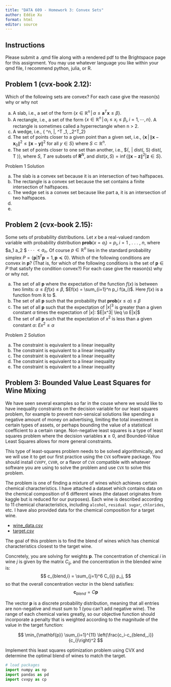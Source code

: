 ```yaml
---
title: "DATA 609 - Homework 3: Convex Sets"
author: Eddie Xu
format: html 
editor: source
---
```


## Instructions

Please submit a .qmd file along with a rendered pdf to the Brightspace page for this assignment. You may use whatever language you like within your qmd file,
I recommend python, julia, or R. 

## Problem 1 (cvx-book 2.12): 

Which of the following sets are convex? For each case give the reason(s) why or why not

a. A slab, i.e., a set of the form $\{x \in \mathbb{R}^n\, |\, \alpha \leq \mathbf{a}^T \mathbf{x} \leq{\beta}\}$.
b. A rectangle, i.e., a set of the form $\{x \in \mathbb{R}^n\, |\, \alpha_i \leq x_i \leq \beta_i, i = 1,\cdots,\, n\}$. A rectangle is sometimes called a hyperrectangle when n > 2.
c. A wedge, i.e., \{ \mathbf{x} \in \mathbf{R}^n\, |\, \mathbf{a_1}^T\mathbf{x} \leq \mathbf{b}_1, \mathbf{a}_2^T\leq\mathbf{b}_2\}
d. The set of points closer to a given point than a given set, i.e.,
$\{ \mathbf{x}\, |\, \|\mathbf{x} − \mathbf{x}_0\|^2 \leq \|\mathbf{x} − \mathbf{y}\|^2$ for all $y \in S\}$
where $S \subset \mathbb{R}^n$.
e. The set of points closer to one set than another, i.e.,
$\{\mathbf{x}\, | dist(\mathbf{x}, S) \leq dist(\mathbf{x}, T )\},
where $S$, $T$ are subsets of $\mathbf{R}^N$, and
$dist(x, S) = \inf\{\|\mathbf{x}  − \mathbf{z}\|^2 | \mathbf{z} \in S\}$.

Problem 1 Solution

a. The slab is a convex set because it is an intersection of two halfspaces.
b. The rectangle is a convex set because the set contains a finite intersection of halfspaces.
c. The wedge set is a convex set because like part a, it is an intersection of two halfspaces.
d. 
e.


## Problem 2 (cvx-book 2.15): 

Some sets of probability distributions. Let $x$ be a real-valued random variable with probability distribution $\mathbf{prob}(x = a_i) = p_i, i = 1$ , . . . , $n$, where $a_1 \lt a_2 \lt $ · · · $\lt a_n$. Of course $p \in \mathbb{R}^n$ lies in the standard probability simplex $P = \{\mathbf{p} | \mathbf{1}^T \mathbf{p} = 1, \mathbf{p} \preceq 0\}$. Which of the following
conditions are convex in $\mathbf{p}$? (That is, for which of the following conditions is the set of $\mathbf{p} \in P$ that satisfy the condition convex?) For each case give the reason(s) why or why not.

a. The set of all $\mathbf{p}$ where the expectation of the function $f(x)$ is between two limits: $\alpha \leq Ef(x) \leq \beta$, $Ef(x) = \sum_{i=1}^n p_i f(a_i)$. Here $f(x)$ is
a function from $\mathbb{R}$ to \mathbb{R}$.
b. The set of all $\mathbf{p}$ such that the probability that $\mathbf{prob}(x\leq\alpha) \leq \beta$ 
c. The set of all $\mathbf{p}$ such that the expectation of $|x|^3$ is greater than a given constant $\alpha$ times the expectation of $|x|$:
$E|x^3| \leq \α E|x|$
d. The set of all $\mathbf{p}$ such that the expectation of $x^2$ is less than a given constant $\alpha$: 
$Ex^2 \leq \alpha$

Problem 2 Solution

a. The constraint is equivalent to a linear inequality
b. The constraint is equivalent to a linear inequality
c. The constraint is equivalent to a linear inequality
d. The constraint is equivalent to a linear inequality
e. The constraint is equivalent to a linear inequality

## Problem 3: Bounded Value Least Squares for Wine Mixing

We have seen several examples so far in the couse where we would like to have inequality constraints on the decision variable for our least squares problem, for example
to prevent non-sensical solutions like spending a negative amount of money on advertising, limiting the total investment in certain types of assets, or perhaps bounding the
value of a statistical coefficient to a certain range. Non-negative least squares is a type of least squares problem where the decision variables $\mathbf{x}\geq 0$, and
Bounded-Value Least Squares allows for more general constraints.

This type of least-squares problem needs to be solved algorithmically, and we will use it to get our first practice using the `CVX` software package. You should install `CVXPY`, 
`CVXR`, or a flavor of `CVX` compatible with whatever software you are using to solve the problem and use `CVX` to solve this problem.

The problem is one of finding a mixture of wines which achieves certain chemical characteristics. I have attached a dataset which contains data on the chemical composition of 6
different wines (the dataset originates from kaggle but is reduced for our purposes). Each wine is described according to 11 chemical characteristics, including `alcohol`, `residual sugar`,
`chlorides`, etc. I have also provided data for the chemical composition for a target wine. 

- [wine_data.csv](https://github.com/georgehagstrom/DATA609Spring2025/blob/main/website/assignments/labs/labData/wine_data.csv) 
- [target.csv](https://github.com/georgehagstrom/DATA609Spring2025/blob/main/website/assignments/labs/labData/target.csv) 

The goal of this problem is to find the blend of wines which has chemical characteristics closest to the target wine.

Concretely, you are solving for weights $\mathbf{p}$. The concentration of chemical $i$ in wine $j$ is given by the matrix $C_{ij}$, and the concentration in the blended wine is:
$$
c_{blend,i} = \sum_{j=1}^6 C_{ij} p_j,
$$
so that the overall concentration vector in the blend satisfies:
$$
\mathbf{c}_{blend} = C\mathbf{p}
$$

The vector $\mathbf{p}$ is a discrete probability distribution, meaning that all entries are non-negative and must sum to $1$ (you can't add negative wine). The range of each chemical
varies greatly, so our objective function should incorporate a penalty that is weighted according to the magnitude of the value in the target function:

$$
\min_{\mathbf{p}} \sum_{i=1}^{11} \left(\frac{c_i-c_{blend,_i}}{c_i}\right)^2
$$

Implement this least squares optimization problem using CVX and determine the optimal blend of wines to match the target.

```python
# load packages
import numpy as np
import pandas as pd
import cvxpy as cp
```

 




